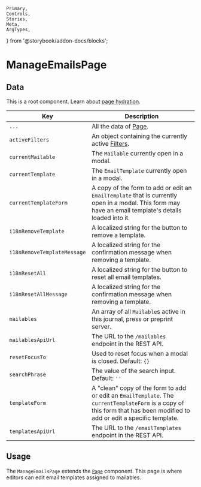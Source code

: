 	Primary,
	Controls,
	Stories,
	Meta,
	ArgTypes,
} from '@storybook/addon-docs/blocks';


<Meta of={ManageEmailsPageStories} />

# ManageEmailsPage

## Data

This is a root component. Learn about [page hydration](#/pages/pages).

| Key | Description |
| --- | --- |
| `...` | All the data of [Page](#/component/Page). |
| `activeFilters` | An object containing the currently active [Filters](#/component/Filter). |
| `currentMailable` | The `Mailable` currently open in a modal. |
| `currentTemplate` | The `EmailTemplate` currently open in a modal. |
| `currentTemplateForm` | A copy of the form to add or edit an `EmailTemplate` that is currently open in a modal. This form may have an email template's details loaded into it. |
| `i18nRemoveTemplate` | A localized string for the button to remove a template. |
| `i18nRemoveTemplateMessage` | A localized string for the confirmation message when removing a template. |
| `i18nResetAll` | A localized string for the button to reset all email templates. |
| `i18nResetAllMessage` | A localized string for the confirmation message when removing a template. |
| `mailables` | An array of all `Mailable`s active in this journal, press or preprint server. |
| `mailablesApiUrl` | The URL to the `/mailables` endpoint in the REST API. |
| `resetFocusTo` | Used to reset focus when a modal is closed. Default: `{}` |
| `searchPhrase` | The value of the search input. Default: `''` |
| `templateForm` | A "clean" copy of the form to add or edit an `EmailTemplate`. The `currentTemplateForm` is a copy of this form that has been modified to add or edit a specific template. |
| `templatesApiUrl` | The URL to the `/emailTemplates` endpoint in the REST API. |

## Usage

The `ManageEmailsPage` extends the [`Page`](#/component/Page) component. This page is where editors can edit email templates assigned to mailables.

<ArgTypes />
